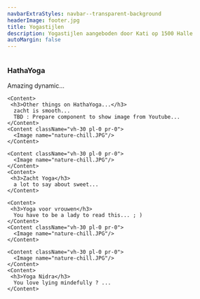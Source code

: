 ```yaml
---
navbarExtraStyles: navbar--transparent-background
headerImage: footer.jpg
title: Yogastijlen
description: Yogastijlen aangeboden door Kati op 1500 Halle
autoMargin: false
---
```


<Section className="section--auto-margin pt-3 pb-3">  
  <Content className="vh-30 pl-0 pr-0">
      <Image name="nature-chill.JPG"/>
    </Content>
  <Content>
     <h3>HathaYoga</h3>
    Amazing dynamic...
  </Content>  
  
    <Content>
     <h3>Other things on HathaYoga...</h3>
      zacht is smooth...
      TBD : Prepare component to show image from Youtube...
    </Content>
    <Content className="vh-30 pl-0 pr-0">
      <Image name="nature-chill.JPG"/>
    </Content>
    
    <Content className="vh-30 pl-0 pr-0">
      <Image name="nature-chill.JPG"/>
    </Content>
    <Content>
     <h3>Zacht Yoga</h3>
      a lot to say about sweet...
    </Content>
    
    <Content>
     <h3>Yoga voor vrouwen</h3>
      You have to be a lady to read this... ; )      
    </Content>
    <Content className="vh-30 pl-0 pr-0">
      <Image name="nature-chill.JPG"/>
    </Content>
    
    <Content className="vh-30 pl-0 pr-0">
      <Image name="nature-chill.JPG"/>
    </Content>
    <Content>
     <h3>Yoga Nidra</h3>
      You love lying mindefully ? ...
    </Content>
</Section>